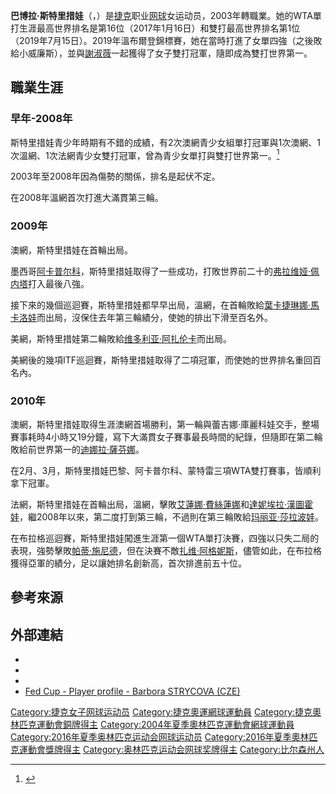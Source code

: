 {{Infobox 网球
|姓名=Barbora Záhlavová-Strýcová
|image= [[File:Barbora-zahlavova-strycova-2009usopen.png|250px]]
|国籍={{CZE}}
|生年=1986年
|生日={{birth date and age|mf=yes|1986|3|28}}
|出生地={{捷克斯洛伐克}}[[比尔森|比尔森]]
|居住地=比尔森
|身高=164
|体重=60
|持拍手=右
|反拍=双手
|转职业年=2003年
|球拍=
|球衣=
|球鞋=
|单打最高排名=16(2017年1月16日)
|双打最高排名=1 (2019年7月15日)
|现单打排名=
|现双打排名=
|单打冠军头衔=2(WTA)
|双打冠军头衔=27(WTA)
|职业战绩=559胜401负
|奖金=$11,095,946[[美元|美元]]
|澳网最好成绩=第四轮（2016、2017、2018）
|法网最好成绩=第四轮（2018）
|温网最好成绩=四強（2019）
|美网最好成绩=第三轮（2014、2015、2018）
|WimbledonDoublesresult        = '''冠軍'''（2019） 
|OlympicsDoublesresult         = [[Image:Bronze_medal.svg|25px]] 銅牌（2016）
}}

'''巴博拉·斯特里措娃'''（{{lang-cs|'''Barbora Strýcová'''}}，{{bd|1986年|3月28日|catIdx=Strýcová, Barbora}}）是[[捷克|捷克]]职业[[网球|网球]]女运动员，2003年轉職業。她的WTA單打生涯最高世界排名是第16位（2017年1月16日）和雙打最高世界排名第1位（2019年7月15日）。2019年溫布爾登錦標賽，她在當時打進了女單四強（之後敗給小威廉斯），並與[[謝淑薇|謝淑薇]]一起獲得了女子雙打冠軍，隨即成為雙打世界第一。

== 職業生涯 ==
=== 早年-2008年 ===
斯特里措娃青少年時期有不錯的成績，有2次澳網青少女組單打冠軍與1次澳網、1次溫網、1次法網青少女雙打冠軍，曾為青少女單打與雙打世界第一。<ref>{{cite web|url=http://www.itftennis.com/juniors/history/juniorworldchamps/|title=ITF Junior World Champions|publisher=International Tennis Federation|accessdate=July 18, 2010|archive-date=2010-07-22|archive-url=https://web.archive.org/web/20100722081229/http://www.itftennis.com/juniors/history/juniorworldchamps/|dead-url=no}}</ref>

2003年至2008年因為傷勢的關係，排名是起伏不定。

在2008年溫網首次打進大滿貫第三輪。

=== 2009年 ===
澳網，斯特里措娃在首輪出局。

墨西哥[[阿卡普尔科|阿卡普尔科]]，斯特里措娃取得了一些成功，打敗世界前二十的[[弗拉维娅·佩内塔|弗拉维娅·佩内塔]]打入最後八強。

接下來的幾個巡迴賽，斯特里措娃都早早出局，溫網，在首輪敗給[[葉卡捷琳娜·馬卡洛娃|葉卡捷琳娜·馬卡洛娃]]而出局，沒保住去年第三輪績分，使她的排出下滑至百名外。

美網，斯特里措娃第二輪敗給[[维多利亚·阿扎伦卡|维多利亚·阿扎伦卡]]而出局。

美網後的幾項ITF巡迴賽，斯特里措娃取得了二項冠軍，而使她的世界排名重回百名內。

=== 2010年 ===
澳網，斯特里措娃取得生涯澳網首場勝利，第一輪與蕾吉娜·庫麗科娃交手，整場賽事耗時4小時又19分鐘，寫下大滿貫女子賽事最長時間的紀錄，但隨即在第二輪敗給前世界第一的[[迪娜拉·薩芬娜|迪娜拉·薩芬娜]]。

在2月、3月，斯特里措娃巴黎、阿卡普尔科、蒙特雷三項WTA雙打賽事，皆順利拿下冠軍。

法網，斯特里措娃在首輪出局，溫網，擊敗[[艾蓮娜·費絲蓮娜|艾蓮娜·費絲蓮娜]]和[[達妮埃拉·漢圖霍娃|達妮埃拉·漢圖霍娃]]，繼2008年以來，第二度打到第三輪，不過則在第三輪敗給[[玛丽亚·莎拉波娃|玛丽亚·莎拉波娃]]。

在布拉格巡迴賽，斯特里措娃闖進生涯第一個WTA單打決賽，四強以只失二局的表現，強勢擊敗[[帕蒂·施尼德|帕蒂·施尼德]]，但在決賽不敵[[扎维·阿格妮斯|扎维·阿格妮斯]]，儘管如此，在布拉格獲得亞軍的績分，足以讓她排名創新高，首次排進前五十位。

== 參考來源 ==
{{reflist}}

== 外部連結 ==
* {{Official|http://www.barborazahlavovastrycova.com/}}
* {{WTA|8035}}
* {{ITF Profile|id=35013524}}
* [http://www.fedcup.com/en/players/player/profile.aspx?playerid=35013524 Fed Cup - Player profile - Barbora STRYCOVA (CZE)] {{Wayback|url=http://www.fedcup.com/en/players/player/profile.aspx?playerid=35013524 |date=20160422033822 }}

{{網球選手前十名}}
{{Authority control}}
{{DEFAULTSORT:Strýcová, Barbora}}
[[Category:捷克女子网球运动员|Category:捷克女子网球运动员]]
[[Category:捷克奧運網球運動員|Category:捷克奧運網球運動員]]
[[Category:捷克奧林匹克運動會銅牌得主|Category:捷克奧林匹克運動會銅牌得主]]
[[Category:2004年夏季奧林匹克運動會網球運動員|Category:2004年夏季奧林匹克運動會網球運動員]]
[[Category:2016年夏季奥林匹克运动会网球运动员|Category:2016年夏季奥林匹克运动会网球运动员]]
[[Category:2016年夏季奧林匹克運動會獎牌得主|Category:2016年夏季奧林匹克運動會獎牌得主]]
[[Category:奥林匹克运动会网球奖牌得主|Category:奥林匹克运动会网球奖牌得主]]
[[Category:比尔森州人|Category:比尔森州人]]